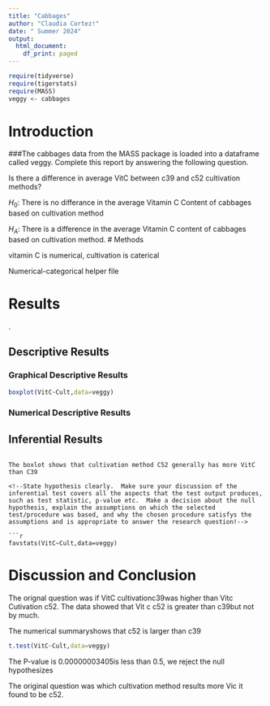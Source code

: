 ```yaml
---
title: "Cabbages"
author: "Claudia Cortez!"
date: " Summer 2024"
output:
  html_document:
    df_print: paged
---
```


```r
require(tidyverse)
require(tigerstats)
require(MASS)
veggy <- cabbages
```

# Introduction

<!--In this section you explain what you are trying to show.  Where did the data come from?  What is the research or other question you are trying to answer?!--> 
 ###The cabbages data from the MASS package is loaded into a dataframe called veggy. Complete this report by answering the following question.  
 

Is there a difference in average VitC between c39 and c52 cultivation methods?  

$H_0$: There is no differance in the average Vitamin C Content of cabbages based on cultivation method

$H_A$: There is a difference in the average Vitamin C content of cabbages based on cultivation method.
# Methods

<!--Decide on your methods:  use "variable analysis" or other appropriate descriptors.  Make sure to choose at least one graphical method and at least one numerical method.!-->


vitamin C is numerical, cultivation is caterical

Numerical-categorical helper file

# Results
.
<!--Divide this section into two sub-sections:  One for your descriptive  results and one for your inferential results.!-->

## Descriptive Results

### Graphical Descriptive Results

<!--Graphical results here.  Make sure to show your code.  Provide appropriate labels for axes, giving units if possible, and provide a good title for the graph, too.  Use the graphical results to describe the patterns if any that exist in the data as focused toward the research question!-->


```r
boxplot(VitC~Cult,data=veggy)
```

### Numerical Descriptive Results

<!--Numerical results go here. Use the numerical results to describe the patterns if any that exist in the data as focused toward the research question!-->

## Inferential Results


```

The boxlot shows that cultivation method C52 generally has more VitC than C39

<!--State hypothesis clearly.  Make sure your discussion of the inferential test covers all the aspects that the test output produces, such as test statistic, p-value etc.  Make a decision about the null hypothesis, explain the assumptions on which the selected test/procedure was based, and why the chosen procedure satisfys the assumptions and is appropriate to answer the research question!-->

```r
favstats(VitC~Cult,data=veggy)
```

# Discussion and Conclusion
The orignal question was if VitC cultivationc39was higher than Vitc Cutivation c52. The data showed that Vit c c52 is greater than c39but not by much. 

The numerical summaryshows that c52 is larger than c39
<!--Discussion and conclusion here.  If you found a relationship be sure to consider whether the relationship occurs because one of the variavbles causes the other, or whether they perhasps are related for some other reason.  Watch the chapter 6 videos from the GeorgeTown videos collection.!-->


```r
t.test(VitC~Cult,data=veggy)
```




The P-value is 0.00000003405is less than 0.5, we reject the null hypothesizes





The original question was which cultivation method results more Vic it found to be c52.

